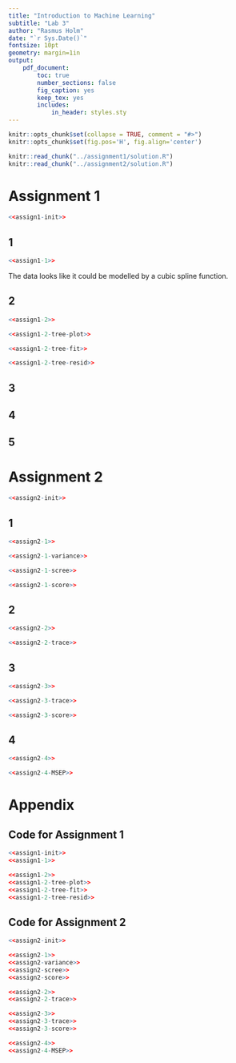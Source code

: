 ```yaml
---
title: "Introduction to Machine Learning"
subtitle: "Lab 3"
author: "Rasmus Holm"
date: "`r Sys.Date()`"
fontsize: 10pt
geometry: margin=1in
output:
    pdf_document:
        toc: true
        number_sections: false
        fig_caption: yes
        keep_tex: yes
        includes:
            in_header: styles.sty
---
```


```r
knitr::opts_chunk$set(collapse = TRUE, comment = "#>")
knitr::opts_chunk$set(fig.pos='H', fig.align='center')

knitr::read_chunk("../assignment1/solution.R")
knitr::read_chunk("../assignment2/solution.R")
```

\newpage

# Assignment 1
```r
<<assign1-init>>
```

## 1
```r
<<assign1-1>>
```

The data looks like it could be modelled by a cubic spline function.

## 2
```r
<<assign1-2>>
```

```r
<<assign1-2-tree-plot>>
```

```r
<<assign1-2-tree-fit>>
```

```r
<<assign1-2-tree-resid>>
```

## 3

## 4

## 5

\newpage

# Assignment 2
```r
<<assign2-init>>
```

## 1
```r
<<assign2-1>>
```

```r
<<assign2-1-variance>>
```

```r
<<assign2-1-scree>>
```

```r
<<assign2-1-score>>
```


## 2
```r
<<assign2-2>>
```

```r
<<assign2-2-trace>>
```

## 3
```r
<<assign2-3>>
```

```r
<<assign2-3-trace>>
```

```r
<<assign2-3-score>>
```

## 4
```r
<<assign2-4>>
```

```r
<<assign2-4-MSEP>>
```

\newpage

\newpage

# Appendix

## Code for Assignment 1
```r
<<assign1-init>>
<<assign1-1>>

<<assign1-2>>
<<assign1-2-tree-plot>>
<<assign1-2-tree-fit>>
<<assign1-2-tree-resid>>
```

## Code for Assignment 2
```r
<<assign2-init>>

<<assign2-1>>
<<assign2-variance>>
<<assign2-scree>>
<<assign2-score>>

<<assign2-2>>
<<assign2-2-trace>>

<<assign2-3>>
<<assign2-3-trace>>
<<assign2-3-score>>

<<assign2-4>>
<<assign2-4-MSEP>>
```
